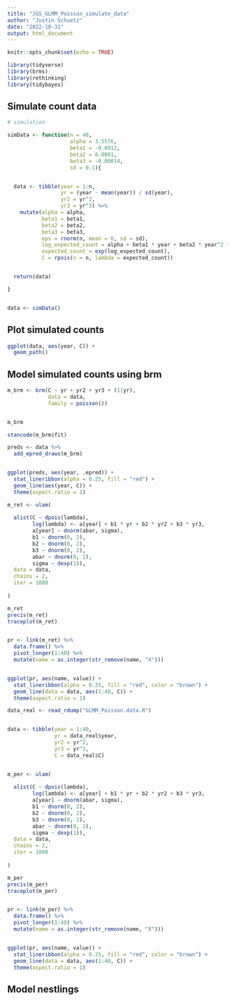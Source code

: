 ```yaml
---
title: "JGS_GLMM_Poisson_simulate_data"
author: "Justin Schuetz"
date: "2022-10-31"
output: html_document
---
```


```r

knitr::opts_chunk$set(echo = TRUE)

```

```r

library(tidyverse)
library(brms)
library(rethinking)
library(tidybayes)

```

## Simulate count data 

```r

# simulation

simData <- function(n = 40,
                    alpha = 3.5576,
                    beta1 = -0.0912,
                    beta2 = 0.0091,
                    beta3 = -0.00014,
                    sd = 0.1){


  data <- tibble(year = 1:n,
                 yr = (year - mean(year)) / sd(year),
                 yr2 = yr^2,
                 yr3 = yr^3) %>%
    mutate(alpha = alpha,
           beta1 = beta1,
           beta2 = beta2,
           beta3 = beta3,
           eps = rnorm(n, mean = 0, sd = sd),
           log_expected_count = alpha + beta1 * year + beta2 * year^2 + beta3 * year^3 + eps,
           expected_count = exp(log_expected_count),
           C = rpois(n = n, lambda = expected_count))


  return(data)

}


data <- simData()

```

## Plot simulated counts

```r

ggplot(data, aes(year, C)) +
  geom_path()

```

## Model simulated counts using brm

```r

m_brm <- brm(C ~ yr + yr2 + yr3 + (1|yr),
             data = data,
             family = poisson())


m_brm


```

```r

stancode(m_brm$fit)

```


```r

preds <- data %>%
  add_epred_draws(m_brm)


ggplot(preds, aes(year, .epred)) +
  stat_lineribbon(alpha = 0.25, fill = "red") +
  geom_line(aes(year, C)) +
  theme(aspect.ratio = 1)

```


```r

m_ret <- ulam(
  
  alist(C ~ dpois(lambda),
        log(lambda) <- a[year] + b1 * yr + b2 * yr2 + b3 * yr3,
        a[year] ~ dnorm(abar, sigma),
        b1 ~ dnorm(0, 2),
        b2 ~ dnorm(0, 2),
        b3 ~ dnorm(0, 2),
        abar ~ dnorm(0, 2),
        sigma ~ dexp(1)),
  data = data, 
  chains = 2,
  iter = 1000
  
)

m_ret
precis(m_ret)
traceplot(m_ret)


pr <- link(m_ret) %>%
  data.frame() %>%
  pivot_longer(1:40) %>%
  mutate(name = as.integer(str_remove(name, "X")))


ggplot(pr, aes(name, value)) +
  stat_lineribbon(alpha = 0.25, fill = "red", color = "brown") +
  geom_line(data = data, aes(1:40, C)) +
  theme(aspect.ratio = 1)


```

```r

data_real <- read_rdump("GLMM_Poisson.data.R")


data <- tibble(year = 1:40,
               yr = data_real$year,
               yr2 = yr^2,
               yr3 = yr^3,
               C = data_real$C)


m_per <- ulam(
  
  alist(C ~ dpois(lambda),
        log(lambda) <- a[year] + b1 * yr + b2 * yr2 + b3 * yr3,
        a[year] ~ dnorm(abar, sigma),
        b1 ~ dnorm(0, 2),
        b2 ~ dnorm(0, 2),
        b3 ~ dnorm(0, 2),
        abar ~ dnorm(0, 2),
        sigma ~ dexp(1)),
  data = data, 
  chains = 2,
  iter = 1000
  
)

m_per
precis(m_per)
traceplot(m_per)


pr <- link(m_per) %>%
  data.frame() %>%
  pivot_longer(1:40) %>%
  mutate(name = as.integer(str_remove(name, "X")))


ggplot(pr, aes(name, value)) +
  stat_lineribbon(alpha = 0.25, fill = "red", color = "brown") +
  geom_line(data = data, aes(1:40, C)) +
  theme(aspect.ratio = 1)


```

## Model nestlings

```r




```

